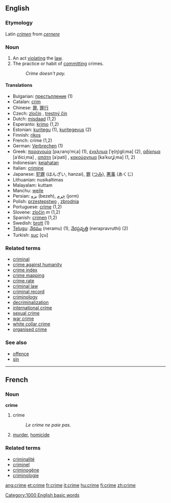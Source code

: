 ==English==

{{wikipedia}}

===Etymology===
Latin ''[[crimen]]'' from ''[[cernere]]''

===Noun===
{{en-noun-reg}}

# An act [[violating]] the [[law]].
# The practice or habit of [[commit]]ting crimes.
#: ''Crime doesn't pay.''

====Translations====
*Bulgarian: [[престъпление]] {{n}} (1)
*Catalan: [[crim]] {{m}}
*Chinese: [[罪]], [[罪行]]
*Czech: [[zločin]] {{m}}, [[trestný čin]] {{m}}
*Dutch: [[misdaad]] {{f}} (1,2)
*Esperanto: [[krimo]] (1,2)
*Estonian: [[kuritegu]] (1), [[kuritegevus]] (2)
*Finnish: [[rikos]]
*French: crime {{f}} (1,2)
*German: [[Verbrechen]] {{n}} (1)
*Greek: [[παρανομία]] [paˌrano̞ˈmiˌa] {{f}} (1), [[έγκλημα]] [ˈe̞(ŋ)ɡliˌma] {{n}} (2), [[αδίκημα]] [aˈðiciˌma] {{n}}, [[απάτη]] [aˈpati] {{f}}, [[κακούργημα]] [kaˈkurʝiˌma] {{n}} (1, 2)
*Indonesian: [[jahat|kejahatan]]
*Italian: [[crimine]]
*Japanese: [[犯罪]] (はんざい, hanzai), [[罪]] ([[つみ]]), [[悪事]] (あくじ)
*Lithuanian: nusikaltimas {{m}}
*Malayalam: kuttam
*Manchu: [[weile]]
*Persian: [[بزه]] (bezeh), [[جرم]] (jorm)
*Polish: [[przestępstwo]] {{n}}, [[zbrodnia]] {{f}}
*Portuguese: [[crime]] {{m}} (1,2)
*Slovene: [[zločin]] ''m'' (1,2)
*Spanish: [[crimen]] {{m}} (1,2)
*Swedish: [[brott]] (1)
*[[Telugu]]: [[నేరము]] (neramu) (1), [[నేరప్రవృత్తి]] (nerapravruthi) (2)
*Turkish: [[suç]] [çu]

===Related terms===
*[[criminal]]
*[[crime against humanity]]
*[[crime index]]
*[[crime mapping]]
*[[crime rate]]
*[[criminal law]]
*[[criminal record]]
*[[criminology]]
*[[decriminalization]]
*[[international crime]]
*[[sexual crime]]
*[[war crime]]
*[[white collar crime]]
*[[organised crime]]

===See also===
*[[offence]]
*[[sin]]

----

==French==
===Noun===
'''crime''' {{m}}

# crime
#: ''Le crime ne paie pas.''
# [[murder]], [[homicide]]

===Related terms===
*[[criminalité]]
*[[criminel]]
*[[criminogène]]
*[[criminologie]]

[[Category:1000 English basic words]]

[[ang:crime]]
[[et:crime]]
[[fr:crime]]
[[it:crime]]
[[hu:crime]]
[[fi:crime]]
[[zh:crime]]